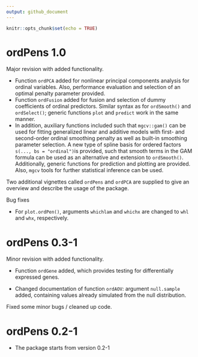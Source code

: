 ```yaml
--- 
output: github_document
---
```


```r
knitr::opts_chunk$set(echo = TRUE)
```

# ordPens 1.0
Major revision with added functionality. 

* Function `ordPCA` added for nonlinear principal components analysis for ordinal variables. Also, performance evaluation and selection of an optimal penalty parameter provided.  
* Function `ordFusion` added for fusion and selection of dummy coefficients of ordinal predictors. Similar syntax as for `ordSmooth()` and `ordSelect()`; generic functions `plot` and `predict` work in the same manner. 
* In addition, auxiliary functions included such that `mgcv::gam()` can be used for fitting generalized linear and additive models with first- and second-order ordinal smoothing penalty as well as built-in smoothing parameter selection. A new type of spline basis for ordered factors `s(..., bs = "ordinal")`is provided, such that smooth terms in the GAM formula can be used as an alternative and extension to `ordSmooth()`. Additionally, generic functions for prediction and plotting are provided. Also, `mgcv` tools for further statistical inference can be used.

Two additional vignettes called `ordPens` and `ordPCA` are supplied to give an overview and describe the usage of the package.

Bug fixes

* For `plot.ordPen()`, arguments `whichlam` and `whichx` are changed to `whl` and `whx`, respectively. 

# ordPens 0.3-1
Minor revision with added functionality.

* Function `ordGene` added, which provides testing for differentially expressed genes. 

* Changed documentation of function `ordAOV`: argument `null.sample` added, containing values already simulated from the null distribution.

Fixed some minor bugs / cleaned up code.


# ordPens 0.2-1
* The package starts from version 0.2-1

